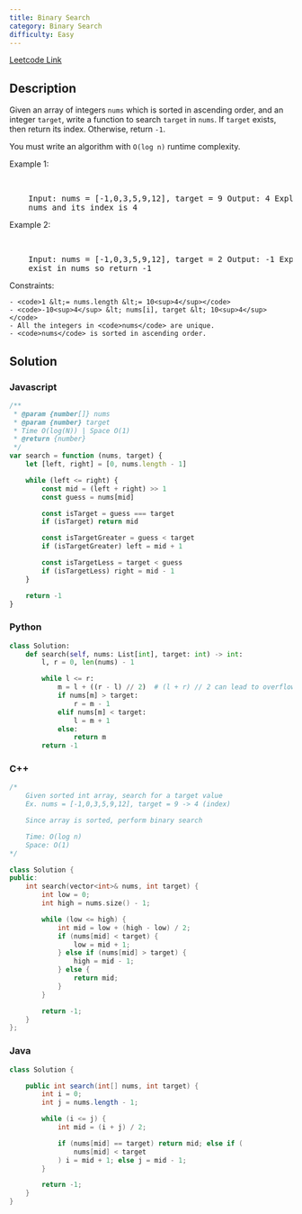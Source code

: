 ```yaml
---
title: Binary Search
category: Binary Search
difficulty: Easy
---
```


<Callout>

[Leetcode Link](https://leetcode.com/problems/binary-search)

</Callout>

## Description

Given an array of integers <code>nums</code> which is sorted in ascending order, and an integer <code>target</code>, write a function to search <code>target</code> in <code>nums</code>. If <code>target</code> exists, then return its index. Otherwise, return <code>-1</code>.

You must write an algorithm with <code>O(log n)</code> runtime complexity.

Example 1:

<br />

<pre className="overflow-x-auto">
	Input: nums = [-1,0,3,5,9,12], target = 9 Output: 4 Explanation: 9 exists in
	nums and its index is 4
</pre>

Example 2:

<br />

<pre className="overflow-x-auto">
	Input: nums = [-1,0,3,5,9,12], target = 2 Output: -1 Explanation: 2 does not
	exist in nums so return -1
</pre>

Constraints:

    - <code>1 &lt;= nums.length &lt;= 10<sup>4</sup></code>
    - <code>-10<sup>4</sup> &lt; nums[i], target &lt; 10<sup>4</sup></code>
    - All the integers in <code>nums</code> are unique.
    - <code>nums</code> is sorted in ascending order.

## Solution

### Javascript

```javascript
/**
 * @param {number[]} nums
 * @param {number} target
 * Time O(log(N)) | Space O(1)
 * @return {number}
 */
var search = function (nums, target) {
	let [left, right] = [0, nums.length - 1]

	while (left <= right) {
		const mid = (left + right) >> 1
		const guess = nums[mid]

		const isTarget = guess === target
		if (isTarget) return mid

		const isTargetGreater = guess < target
		if (isTargetGreater) left = mid + 1

		const isTargetLess = target < guess
		if (isTargetLess) right = mid - 1
	}

	return -1
}
```

### Python

```python
class Solution:
    def search(self, nums: List[int], target: int) -> int:
        l, r = 0, len(nums) - 1

        while l <= r:
            m = l + ((r - l) // 2)  # (l + r) // 2 can lead to overflow
            if nums[m] > target:
                r = m - 1
            elif nums[m] < target:
                l = m + 1
            else:
                return m
        return -1

```

### C++

```cpp
/*
    Given sorted int array, search for a target value
    Ex. nums = [-1,0,3,5,9,12], target = 9 -> 4 (index)

    Since array is sorted, perform binary search

    Time: O(log n)
    Space: O(1)
*/

class Solution {
public:
    int search(vector<int>& nums, int target) {
        int low = 0;
        int high = nums.size() - 1;

        while (low <= high) {
            int mid = low + (high - low) / 2;
            if (nums[mid] < target) {
                low = mid + 1;
            } else if (nums[mid] > target) {
                high = mid - 1;
            } else {
                return mid;
            }
        }

        return -1;
    }
};

```

### Java

```java
class Solution {

    public int search(int[] nums, int target) {
        int i = 0;
        int j = nums.length - 1;

        while (i <= j) {
            int mid = (i + j) / 2;

            if (nums[mid] == target) return mid; else if (
                nums[mid] < target
            ) i = mid + 1; else j = mid - 1;
        }

        return -1;
    }
}

```
